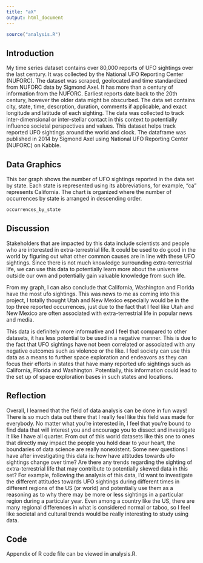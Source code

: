 ```yaml
---
title: "aX"
output: html_document
---
```


```r
source("analysis.R")
```

## Introduction

My time series dataset contains over 80,000 reports of UFO sightings over the last century. 
It was collected by the National UFO Reporting  Center (NUFORC). The dataset was scraped,
geolocated and time standardized from NUFORC data by Sigmond Axel. It has more than a 
century of information from the NUFORC. Earliest reports date back to the 20th century,
however the older data might be obscurbed. The data set contains city, state, time, 
descrption, duration, comments if applicable, and exact longitude and latitude of each
sighting. The data was collected to track inter-dimensional or inter-stellar contact
in this context to potentially influence societal perspectives and values. This dataset
helps track reported UFO sightings around the world and clock. The dataframe was published
in 2014 by Sigmond Axel using National UFO Reporting Center (NUFORC) on Kabble.

## Data Graphics

This bar graph shows the number of UFO sightings reported in the data set by state. Each state is represented using its abbreviations, for example, "ca" represents California. The chart is organized where the number of occurrences by state is arranged in descending order.

```r
occurrences_by_state
```

## Discussion

Stakeholders that are impacted by this data include scientists and people who are interested in extra-terrestrial life. It could be used to do good in the world by figuring out what other
common causes are in line with these UFO sightings. Since there is not much knowledge surrounding
extra-terrestrial life, we can use this data to potentially learn more about the universe outside
our own and potentially gain valuable knowledge from such life. 

From my graph, I can also conclude that California, Washington and Florida have the most ufo 
sightings. This was news to me as coming into this project, I totally thought Utah and New Mexico especially would be in the top three reported occurrences, just due to the fact that I feel like
Utah and New Mexico are often associated with extra-terrestrial life in popular news and media. 

This data is definitely more informative and I feel that compared to other datasets, it has less potential to be used in a negative manner. This is due to the fact that UFO sightings have not been correlated or associated with any negative outcomes such as violence or the like. I feel society can use this data as a means to further space exploration and endeavors as they can focus their efforts in states that have many reported ufo sightings such as California, Florida and Washington. Potentially, this information could lead to the set up of space exploration bases in such states and locations. 

## Reflection

Overall, I learned that the field of data analysis can be done in fun ways! There is so much data out there that I really feel like this field was made for everybody. No matter what you're interested in, I feel that you're bound to find data that will interest you and encourage you to dissect and investigate it like I have all quarter. From out of this world datasets like this one to ones that directly may impact the people you hold dear to your heart, the boundaries of data science are really nonexistent. Some new questions I have after investigating this data is: how have attitudes towards ufo sightings change over time? Are there any trends regarding the sighting of extra-terrestrial life that may contribute to potentially skewed data in this set? For example, following the analysis of this data, I'd want to investigate the different attitudes towards UFO sightings during different times in different regions of the US (or world) and potentially use them as a reasoning as to why there may be more or less sightings in a particular region during a particular year. Even among a country like the US, there are many regional differences in what is considered normal or taboo, so I feel like societal and cultural trends would be really interesting to study using data. 

## Code

Appendix of R code file can be viewed in analysis.R.